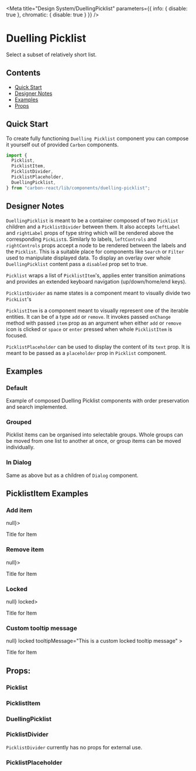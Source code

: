 

<Meta
  title="Design System/DuellingPicklist"
  parameters={{ info: { disable: true }, chromatic: { disable: true } }}
/>

# Duelling Picklist

Select a subset of relatively short list.

## Contents

- [Quick Start](#quick-start)
- [Designer Notes](#designer-notes)
- [Examples](#examples)
- [Props](#props)

## Quick Start

To create fully functioning `Duelling Picklist` component you can compose it yourself out of provided `Carbon` components.

```javascript
import {
  Picklist,
  PicklistItem,
  PicklistDivider,
  PicklistPlaceholder,
  DuellingPicklist,
} from "carbon-react/lib/components/duelling-picklist";
```

## Designer Notes

`DuellingPicklist` is meant to be a container composed of two `Picklist` children and a `PicklistDivider` between them.
It also accepts `leftLabel` and `rightLabel` props of type string which will be rendered above the corresponding `PickList`s.
Similarly to labels, `leftControls` and `rightControls` props accept a node to be rendered between the labels and the `Picklist`.
This is a suitable place for components like `Search` or `Filter` used to manipulate displayed data.
To display an overlay over whole `DuellingPicklist` content pass a `disabled` prop set to true.

`Picklist` wraps a list of `PicklistItem`'s, applies enter transition animations and provides an extended keyboard navigation (up/down/home/end keys).

`PicklistDivider` as name states is a component meant to visually divide two `PickList`'s

`PicklistItem` is a component meant to visually represent one of the iterable entities. It can be of a type `add` or `remove`.
It invokes passed `onChange` method with passed `item` prop as an argument when either `add` or `remove` icon is clicked or `space` or `enter` pressed when whole `PicklistItem` is focused.

`PicklistPlaceholder` can be used to display the content of its `text` prop. It is meant to be passed as a `placeholder` prop in `Picklist` component.

## Examples

### Default

Example of composed Duelling Picklist components with order preservation and search implemented.

<Preview>
  <Story id="design-system-duellingpicklist--default" name="Default" />
</Preview>

### Grouped

Picklist items can be organised into selectable groups. Whole groups can be moved from one list to another at once, or group items can be moved individually.

<Preview>
  <Story id="design-system-duellingpicklist--grouped" name="Grouped" />
</Preview>

### In Dialog

Same as above but as a children of `Dialog` component.

<Preview>
  <Story id="design-system-duellingpicklist--in-dialog" name="InDialog" />
</Preview>

## PicklistItem Examples

### Add item

<Preview>
  <Story name="add item">
    <PicklistItem type="add" item={1} onChange={() => null}>
      <div style={{ display: "flex", width: "100%" }}>
        <div style={{ width: "50%" }}>
          <p style={{ fontWeight: 700, margin: 0, marginLeft: 24 }}>
            Title for Item
          </p>
        </div>
      </div>
    </PicklistItem>
  </Story>
</Preview>

### Remove item

<Preview>
  <Story name="remove item">
    <PicklistItem type="remove" item={1} onChange={() => null}>
      <div style={{ display: "flex", width: "100%" }}>
        <div style={{ width: "50%" }}>
          <p style={{ fontWeight: 700, margin: 0, marginLeft: 24 }}>
            Title for Item
          </p>
        </div>
      </div>
    </PicklistItem>
  </Story>
</Preview>

### Locked

<Preview>
  <Story name="locked">
    <PicklistItem type="add" item={1} onChange={() => null} locked>
      <div style={{ display: "flex", width: "100%" }}>
        <div style={{ width: "50%" }}>
          <p style={{ fontWeight: 700, margin: 0, marginLeft: 24 }}>
            Title for Item
          </p>
        </div>
      </div>
    </PicklistItem>
  </Story>
</Preview>

### Custom tooltip message

<Preview>
  <Story name="custom tooltip message">
    <PicklistItem
      type="add"
      item={1}
      onChange={() => null}
      locked
      tooltipMessage="This is a custom locked tooltip message"
    >
      <div style={{ display: "flex", width: "100%" }}>
        <div style={{ width: "50%" }}>
          <p style={{ fontWeight: 700, margin: 0, marginLeft: 24 }}>
            Title for Item
          </p>
        </div>
      </div>
    </PicklistItem>
  </Story>
</Preview>

## Props:

### Picklist

<Props of={Picklist} />

### PicklistItem

<Props of={PicklistItem} />

### DuellingPicklist

<Props of={DuellingPicklist} />

### PicklistDivider

`PicklistDivider` currently has no props for external use.

### PicklistPlaceholder

<Props of={PicklistPlaceholder} />
